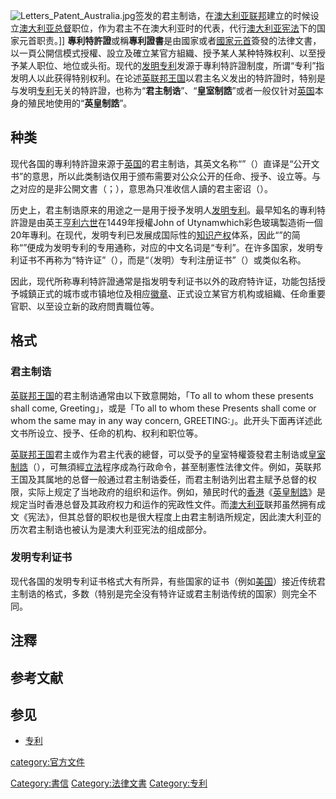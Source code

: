 {{Redirect2|英皇制誥|香港法律文件|英皇制誥 (香港)}}
{{unreferenced|time=2019-05-10T00:42:58+00:00}}
{{NoteTA
|G1 = PoliticiansUK
|G2 = Country
}}
[[File:Letters_Patent_Australia.jpg|thumb]]签发的君主制诰，在[[澳大利亚联邦|澳大利亚联邦]]建立的时候设立[[澳大利亚总督|澳大利亚总督]]职位，作为君主不在澳大利亚时的代表，代行[[澳大利亚宪法|澳大利亚宪法]]下的国家元首职责。]]
'''專利特許證'''或稱'''專利證書'''是由國家或者[[國家元首|國家元首]]簽發的法律文書，以一頁公開信模式授權、設立及確立某官方組織、授予某人某种特殊权利、以至授予某人职位、地位或头衔。现代的[[发明专利|发明专利]]发源于專利特許證制度，所谓“专利”指发明人以此获得特别权利。在论述[[英联邦王国|英联邦王国]]以君主名义发出的特許證时，特别是与发明[[专利|专利]]无关的特許證，也称为“'''君主制诰'''”、“'''皇室制誥'''”或者一般仅针对[[英国|英国]]本身的殖民地使用的“'''英皇制誥'''”。

==种类==
现代各国的專利特許證来源于[[英国|英国]]的君主制诰，其英文名称“{{lang|en|letters patent}}”（{{lang-la|litterae patentes}}）直译是“公开文书”的意思，所以此类制诰仅用于颁布需要对公众公开的任命、授予、设立等。与之对应的是非公開文書（{{lang-en|letters close}}；{{lang-la|litterae clausae}}），意思為只准收信人讀的君主密诏（{{lang|en|a closed letter}}）。

历史上，君主制诰原来的用途之一是用于授予发明人[[发明专利|发明专利]]。最早知名的專利特許證是由英王[[亨利六世_(英格兰)|亨利六世]]在1449年授權John of Utynamwhich彩色玻璃製造術一個20年專利。在现代，发明专利已发展成国际性的[[知识产权|知识产权]]体系，因此“{{lang|en|letters patent}}”的简称“{{lang|en|patent}}”便成为发明专利的专用通称，对应的中文名词是“专利”。在许多国家，发明专利证书不再称为“特许证”（{{lang|en|letters patent}}），而是“（发明）专利注册证书”（{{lang|en|patent registration certificate}}）或类似名称。

因此，现代所称專利特許證通常是指发明专利证书以外的政府特许证，功能包括授予城鎮正式的城市或市镇地位及相应[[徽章|徽章]]、正式设立某官方机构或組織、任命重要官职、以至设立新的政府問責職位等。

==格式==
===君主制诰===
[[英联邦王国|英联邦王国]]的君主制诰通常由以下致意開始，「To all to whom these presents shall come, Greeting」，或是「To all to whom these Presents shall come or whom the same may in any way concern, GREETING:」{{NoteTag|這兩句都有兩個to而且合乎文法，[[關係代名詞|關係代名詞]]whom前面寫to是老式文法，現代[[英语关系从句|英文關係代名詞]]一般直接接在all後面，to移至動詞come後方。「To all to whom these presents shall come, Greeting」即「To all whom these presents shall come to, Greeting」。come to意為『涉及』，presents意為『文件』。「To all whom these presents shall come to, Greeting」意為『致本文件所涉及之諸位，各位好：』；或『致本文件相關各方，大家好：』}}。此开头下面再详述此文书所设立、授予、任命的机构、权利和职位等。

[[英联邦王国|英联邦王国]]君主或作为君主代表的總督，可以受予的皇室特權簽發君主制诰或[[皇室制誥|皇室制誥]]（{{lang-en|Letters Patent from the Crown}}），可無須經[[立法|立法]]程序成為行政命令，甚至制憲性法律文件。例如，英联邦王国及其属地的总督一般通过君主制诰委任，而君主制诰列出君主赋予总督的权限，实际上规定了当地政府的组织和运作。例如，殖民时代的[[香港|香港]]《[[英皇制誥_(香港)|英皇制誥]]》是规定当时香港总督及其政府权力和运作的宪政性文件。而[[澳大利亚|澳大利亚]]联邦虽然拥有成文《宪法》，但其总督的职权也是很大程度上由君主制诰所规定，因此澳大利亚的历次君主制诰也被认为是澳大利亚宪法的组成部分。

===发明专利证书===
现代各国的发明专利证书格式大有所异，有些国家的证书（例如[[美国|美国]]）接近传统君主制诰的格式，多数（特别是完全没有特许证或君主制诰传统的国家）则完全不同。

== 注釋 ==
{{NoteFoot}}

== 参考文献 ==
{{Reflist}}

== 参见 ==
* [[专利|专利]]

[[category:官方文件|category:官方文件]]
[[Category:書信|Category:書信]]
[[Category:法律文書|Category:法律文書]]
[[Category:专利|Category:专利]]